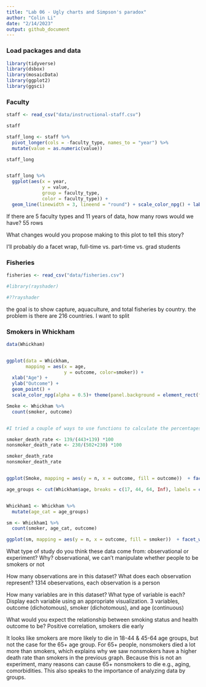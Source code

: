 ```yaml
---
title: "Lab 06 - Ugly charts and Simpson's paradox"
author: "Colin Li"
date: "2/14/2023"
output: github_document
---
```


### Load packages and data
```r
library(tidyverse) 
library(dsbox)
library(mosaicData) 
library(ggplot2)
library(ggsci)


```

### Faculty
```r

staff <- read_csv("data/instructional-staff.csv")

staff

staff_long <- staff %>%
  pivot_longer(cols = -faculty_type, names_to = "year") %>%
  mutate(value = as.numeric(value))

staff_long


staff_long %>%
  ggplot(aes(x = year,
             y = value,
             group = faculty_type,
             color = faculty_type)) +
  geom_line(linewidth = 3, lineend = "round") + scale_color_npg() + labs(title ="Instructional Staff Employment Trends", x = "Year", y = "The Number of Employees", color="Faculty Type") + theme(panel.background = element_rect(fill = "white", colour = "grey50"))

```


If there are 5 faculty types and 11 years of data, how many rows would we have?
55 rows

What changes would you propose making to this plot to tell this story?

I'll probably do a facet wrap, full-time vs. part-time vs. grad students


### Fisheries
```r
fisheries <- read_csv("data/fisheries.csv")

#library(rayshader)

#??rayshader

```
the goal is to show capture, aquaculture, and total fisheries by country. the problem is there are 216 countries. I want to split 

### Smokers in Whickham
```r
data(Whickham)


ggplot(data = Whickham, 
       mapping = aes(x = age, 
                     y = outcome, color=smoker)) +
  xlab("Age") + 
  ylab("Outcome") + 
  geom_point() +
  scale_color_npg(alpha = 0.5)+ theme(panel.background = element_rect(fill = "white", colour = "grey50")) + labs(color = "Smoker")

Smoke <- Whickham %>%
  count(smoker, outcome)


#I tried a couple of ways to use functions to calculate the percentages and did not work :(, so I did it by hand

smoker_death_rate <- 139/(443+139) *100
nonsmoker_death_rate <- 230/(502+230) *100

smoker_death_rate
nonsmoker_death_rate 


ggplot(Smoke, mapping = aes(y = n, x = outcome, fill = outcome))  + facet_wrap(~ smoker) + geom_col() + theme(panel.background = element_rect(fill = "white", colour = "grey50")) + scale_fill_jama() + ggtitle("Non-Smoker vs. Smoker Outcome Comparison") + theme(strip.background = element_rect(fill="white"), strip.text = element_text(size = 10, face = "bold"))

age_groups <- cut(Whickham$age, breaks = c(17, 44, 64, Inf), labels = c("18-44", "45-64", "65+"))


Whickham1 <- Whickham %>%
  mutate(age_cat = age_groups)

sm <- Whickham1 %>%
  count(smoker, age_cat, outcome)

ggplot(sm, mapping = aes(y = n, x = outcome, fill = smoker))  + facet_wrap(~ age_cat) + geom_col(position = "dodge") + theme(panel.background = element_rect(fill = "white", colour = "grey50")) + scale_fill_jama() + ggtitle("Non-Smoker vs. Smoker Outcome Comparison by Age Groups") + theme(strip.background = element_rect(fill="white"), strip.text = element_text(size = 10, face = "bold"))

```

What type of study do you think these data come from: observational or experiment? Why?
observational, we can't manipulate whether people to be smokers or not

How many observations are in this dataset? What does each observation represent?
1314 obeservations, each observation is a person

How many variables are in this dataset? What type of variable is each? Display each variable using an appropriate visualization.
3 variables, outcome (dichotomous), smoker (dichotomous), and age (continuous)

What would you expect the relationship between smoking status and health outcome to be?
Positive correlation, smokers die early

It looks like smokers are more likely to die in 18-44 & 45-64 age groups, but not the case for the 65+ age group. For 65+ people, nonsmokers died a lot more than smokers, which explains why we saw nonsmokers have a higher death rate than smokers in the previous graph. Because this is not an experiment, many reasons can cause 65+ nonsmokers to die e.g., aging, comorbidities. 
This also speaks to the importance of analyzing data by groups. 

